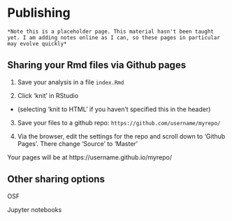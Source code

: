 # Publishing 

```block
*Note this is a placeholder page. This material hasn't been taught yet. I am adding notes online as I can, so these pages in particular may evolve quickly*
```


## Sharing your Rmd files via Github pages

1. Save your analysis in a file ``index.Rmd``

2. Click 'knit' in RStudio
* (selecting 'knit to HTML' if you haven't specified this in the header)

3. Save your files to a github repo: ``https://github.com/username/myrepo/``

4. Via the browser, edit the settings for the repo and scroll down to 'Github Pages'. There change 'Source' to 'Master'

Your pages will be at https://username.github.io/myrepo/

## Other sharing options

OSF

Jupyter notebooks



